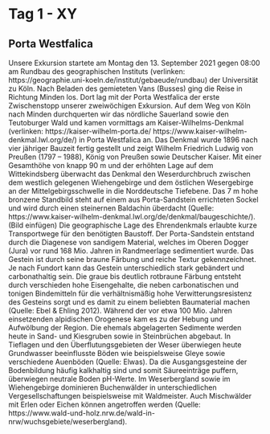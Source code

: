 # Tag 1 - XY

## Porta Westfalica
Unsere Exkursion startete am Montag den 13. September 2021 gegen 08:00 am Rundbau des geographischen Instituts (verlinken: https://geographie.uni-koeln.de/institut/gebaeude/rundbau) der Universität zu Köln. Nach Beladen des gemieteten Vans (Busses) ging die Reise in Richtung Minden los. Dort lag mit der Porta Westfalica der erste Zwischenstopp unserer zweiwöchigen Exkursion. Auf dem Weg von Köln nach Minden durchquerten wir das nördliche Sauerland sowie den Teutoburger Wald und kamen vormittags am Kaiser-Wilhelms-Denkmal (verlinken: https://kaiser-wilhelm-porta.de/ https://www.kaiser-wilhelm-denkmal.lwl.org/de/) in Porta Westfalica an. Das Denkmal wurde 1896 nach vier jähriger Bauzeit fertig gestellt und zeigt Wilhelm Friedrich Ludwig von Preußen (1797 – 1988), König von Preußen sowie Deutscher Kaiser. Mit einer Gesamthöhe von knapp 90 m und der erhöhten Lage auf dem Wittekindsberg überwacht das Denkmal den Weserdurchbruch zwischen dem westlich gelegenen Wiehengebirge und dem östlichen Wesergebirge an der Mittelgebirgsschwelle in die Norddeutsche Tiefebene. Das 7 m hohe bronzene Standbild steht auf einem aus Porta-Sandstein errichteten Sockel und wird durch einen steinernen Baldachin überdacht (Quelle: https://www.kaiser-wilhelm-denkmal.lwl.org/de/denkmal/baugeschichte/). (Bild einfügen)
Die geographische Lage des Ehrendenkmals erlaubte kurze Transportwege für den benötigten Baustoff. Der Porta-Sandstein entstand durch die Diagenese von sandigem Material, welches im Oberen Dogger (Jura) vor rund 168 Mio. Jahren in Randmeerlage sedimentiert wurde. Das Gestein ist durch seine braune Färbung und reiche Textur gekennzeichnet. Je nach Fundort kann das Gestein unterschiedlich stark gebändert und carbonathaltig sein. Die graue bis deutlich rotbraune Färbung entsteht durch verschieden hohe Eisengehalte, die neben carbonatischen und tonigen Bindemitteln für die verhältnismäßig hohe Verwitterungsresistenz des Gesteins sorgt und es damit zu einem beliebten Baumaterial machen (Quelle: Ebel & Ehling 2012). Während der vor etwa 100 Mio. Jahren einsetzenden alpidischen Orogenese kam es zu der Hebung und Aufwölbung der Region. Die ehemals abgelagerten Sedimente werden heute in Sand- und Kiesgruben sowie in Steinbrüchen abgebaut. 
In Tieflagen und den Überflutungsgebieten der Weser überwiegen heute Grundwasser beeinflusste Böden wie beispielsweise Gleye sowie verschiedene Auenböden (Quelle: Elwas). Da die Ausgangsgesteine der Bodenbildung häufig kalkhaltig sind und somit Säureeinträge puffern, überwiegen neutrale Boden pH-Werte. Im Weserbergland sowie im Wiehengebirge dominieren Buchenwälder in unterschiedlichen Vergesellschaftungen beispielsweise mit Waldmeister. Auch Mischwälder mit Erlen oder Eichen können angetroffen werden (Quelle: https://www.wald-und-holz.nrw.de/wald-in-nrw/wuchsgebiete/weserbergland).
